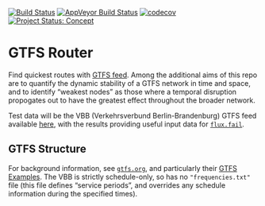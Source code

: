 [![Build Status](https://travis-ci.org/ATFutures/gtfs-router)](https://travis-ci.org/ATFutures/gtfs-router) 
[![AppVeyor Build Status](https://ci.appveyor.com/api/projects/status/github/ATFutures/gtfs-router?branch=master&svg=true)](https://ci.appveyor.com/project/ATFutures/gtfs-router)
[![codecov](https://codecov.io/gh/ATFutures/gtfs-router/branch/master/graph/badge.svg)](https://codecov.io/gh/ATFutures/gtfs-router)
[![Project Status: Concept](https://www.repostatus.org/badges/latest/concept.svg)](https://www.repostatus.org/#concept)


# GTFS Router

Find quickest routes with [GTFS
feed](https://developers.google.com/transit/gtfs/). Among the additional aims of
this repo are to quantify the dynamic stability of a GTFS network in time and
space, and to identify "weakest nodes" as those where a temporal disruption
propogates out to have the greatest effect throughout the broader network.

Test data will be the VBB (Verkehrsverbund Berlin-Brandenburg) GTFS feed
available [here](https://daten.berlin.de/datensaetze/vbb-fahrplandaten-gtfs),
with the results providing useful input data for
[`flux.fail`](https://flux.fail).

## GTFS Structure

For background information, see [`gtfs.org`](http://gtfs.org), and particularly
their [GTFS
Examples](https://docs.google.com/document/d/16inL5BVcM1aU-_DcFJay_tC6Ni0wPa0nvQEstueG5k4/edit).
The VBB is strictly schedule-only, so has no `"frequencies.txt"` file (this file
defines "service periods", and overrides any schedule information during the
specified times).

